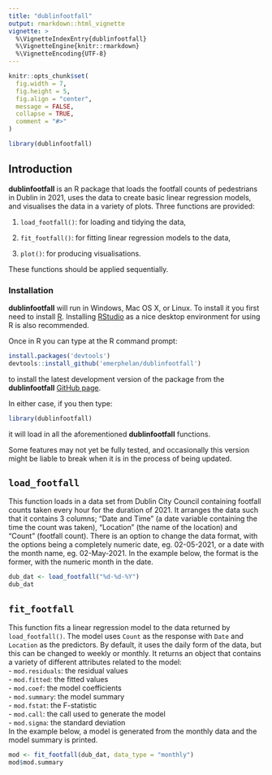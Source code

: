 ```yaml
---
title: "dublinfootfall"
output: rmarkdown::html_vignette
vignette: >
  %\VignetteIndexEntry{dublinfootfall}
  %\VignetteEngine{knitr::rmarkdown}
  %\VignetteEncoding{UTF-8}
---
```


```r
knitr::opts_chunk$set(
  fig.width = 7,
  fig.height = 5,
  fig.align = "center",
  message = FALSE,
  collapse = TRUE,
  comment = "#>"
)
```

```r
library(dublinfootfall)
```

## Introduction

__dublinfootfall__ is an R package that loads the footfall counts of pedestrians in Dublin in 2021, uses the data to create basic linear regression models, and visualises the data in a variety of plots. Three functions are provided:

1. `load_footfall()`: for loading and tidying the data,

2. `fit_footfall()`: for fitting linear regression models to the data,

3. `plot()`: for producing visualisations.

These functions should be applied sequentially.

### Installation

__dublinfootfall__ will run in Windows, Mac OS X, or Linux. To install it you first need to install [R](https://cran.r-project.org/). Installing [RStudio](https://www.rstudio.com/) as a nice desktop environment for using R is also recommended.

Once in R you can type at the R command prompt:

```r
install.packages('devtools')
devtools::install_github('emerphelan/dublinfootfall')
```

to install the latest development version of the package from the __dublinfootfall__ [GitHub page](https://github.com/emerphelan/dublinfootfall). 

In either case, if you then type:

```r
library(dublinfootfall)
```

it will load in all the aforementioned __dublinfootfall__ functions.

Some features may not yet be fully tested, and occasionally this version might be liable to break when it is in the process of being updated. 

## `load_footfall`

This function loads in a data set from Dublin City Council containing footfall counts taken every hour for the duration of 2021. It arranges the data such that it contains 3 columns; "Date and Time" (a date variable containing the time the count was taken), "Location" (the name of the location) and "Count" (footfall count). There is an option to change the data format, with the options being a completely numeric date, eg. 02-05-2021, or a date with the month name, eg. 02-May-2021. In the example below, the format is the former, with the numeric month in the date.

```r
dub_dat <- load_footfall("%d-%d-%Y")
dub_dat
```

## `fit_footfall`

This function fits a linear regression model to the data returned by `load_footfall()`. The model uses `Count` as the response with `Date` and `Location` as the predictors. By default, it uses the daily form of the data, but this can be changed to weekly or monthly. It returns an object that contains a variety of different attributes related to the model:  
- `mod.residuals`: the residual values  
- `mod.fitted`: the fitted values  
- `mod.coef`: the model coefficients  
- `mod.summary`: the model summary  
- `mod.fstat`: the F-statistic  
- `mod.call`: the call used to generate the model  
- `mod.sigma`: the standard deviation  
In the example below, a model is generated from the monthly data and the model summary is printed.  

```r
mod <- fit_footfall(dub_dat, data_type = "monthly")
mod$mod.summary
```















